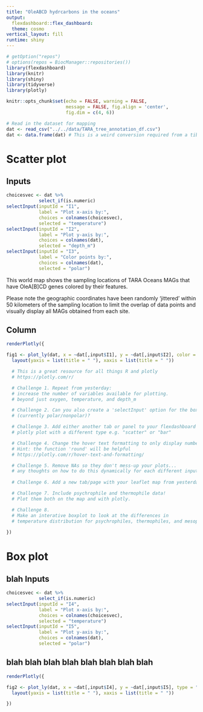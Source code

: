 ```yaml
---
title: "OleABCD hydrcarbons in the oceans"
output:
  flexdashboard::flex_dashboard:
  theme: cosmo
vertical_layout: fill
runtime: shiny
---
```

  
```r
# getOption("repos")
# options(repos = BiocManager::repositories())
library(flexdashboard)
library(knitr)
library(shiny)
library(tidyverse)
library(plotly)

knitr::opts_chunk$set(echo = FALSE, warning = FALSE,
                      message = FALSE, fig.align = 'center',
                      fig.dim = c(4, 6))
```


```r
# Read in the dataset for mapping
dat <- read_csv("../../data/TARA_tree_annotation_df.csv")
dat <- data.frame(dat) # This is a weird conversion required from a tibble to a data frame
```

Scatter plot {data-icon="fa-hashtag"}
=====================================
Inputs {.sidebar data-width=350}
----------------------------------------------------------------------

```r
choicesvec <- dat %>% 
            select_if(is.numeric)
selectInput(inputId = "I1", 
            label = "Plot x-axis by:", 
            choices = colnames(choicesvec),
            selected = "temperature")
selectInput(inputId = "I2", 
            label = "Plot y-axis by:", 
            choices = colnames(dat),
            selected = "depth_m")
selectInput(inputId = "I3", 
            label = "Color points by:", 
            choices = colnames(dat),
            selected = "polar")
```

This world map shows the sampling locations of TARA Oceans MAGs that have OleA[B]CD genes colored by their features.

Please note the geographic coordinates have been randomly 'jittered' within 50 kilometers of the sampling location to limit the overlap of data points and  visually display all MAGs obtained from each site.

Column {.tabset}
----------------------------------------------------------------------
```r

renderPlotly({

fig1 <- plot_ly(dat, x = ~dat[,input$I1], y = ~dat[,input$I2], color = ~dat[,input$I3], type = "scatter") %>%
  layout(yaxis = list(title = " "), xaxis = list(title = " "))

  # This is a great resource for all things R and plotly 
  # https://plotly.com/r/

  # Challenge 1. Repeat from yesterday: 
  # increase the number of variables available for plotting. 
  # beyond just oxygen, temperature, and depth_m

  # Challenge 2. Can you also create a 'selectInput' option for the boxplot y-axis 
  # (currently polar/nonpolar)?

  # Challenge 3. Add either another tab or panel to your flexdashboard with another 
  # plotly plot with a different type e.g. "scatter" or "bar"

  # Challenge 4. Change the hover text formatting to only display numbers to 1 decimal place
  # Hint: the function 'round' will be helpful
  # https://plotly.com/r/hover-text-and-formatting/

  # Challenge 5. Remove NAs so they don't mess-up your plots...
  # any thoughts on how to do this dynamically for each different input variable?
 
  # Challenge 6. Add a new tab/page with your leaflet map from yesterday

  # Challenge 7. Include psychrophile and thermophile data! 
  # Plot them both on the map and with plotly. 

  # Challenge 8.
  # Make an interative boxplot to look at the differences in 
  # temperature distribution for psychrophiles, thermophiles, and mesophiles
  
})
```

Box plot {data-icon="fa-star"}
===============================================
blah Inputs {.sidebar data-width=350}
-------------------------------------------------------------------------------------
```r
choicesvec <- dat %>% 
            select_if(is.numeric)
selectInput(inputId = "I4", 
            label = "Plot x-axis by:", 
            choices = colnames(choicesvec),
            selected = "temperature")
selectInput(inputId = "I5", 
            label = "Plot y-axis by:", 
            choices = colnames(dat),
            selected = "polar")

```

blah blah blah blah blah blah blah blah
-----------------------------------------------------------------------------------
```r

renderPlotly({

fig2 <- plot_ly(dat, x = ~dat[,input$I4], y = ~dat[,input$I5], type = "box") %>%
  layout(yaxis = list(title = " "), xaxis = list(title = " "))

})
```


